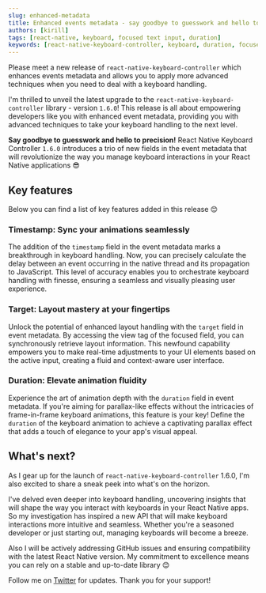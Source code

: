 ```yaml
---
slug: enhanced-metadata
title: Enhanced events metadata - say goodbye to guesswork and hello to precision!
authors: [kirill]
tags: [react-native, keyboard, focused text input, duration]
keywords: [react-native-keyboard-controller, keyboard, duration, focused text input, focused textinput]
---
```


Please meet a new release of `react-native-keyboard-controller` which enhances events metadata and allows you to apply more advanced techniques when you need to deal with a keyboard handling.

I'm thrilled to unveil the latest upgrade to the `react-native-keyboard-controller` library - version `1.6.0`! This release is all about empowering developers like you with enhanced event metadata, providing you with advanced techniques to take your keyboard handling to the next level.


<div style={{ display: 'flex', justifyContent: 'center', marginBottom: 20 }}>
<Lottie animationData={lottie} style={{ width: 400, height: 400 }} loop />
</div>

**Say goodbye to guesswork and hello to precision!** React Native Keyboard Controller `1.6.0` introduces a trio of new fields in the event metadata that will revolutionize the way you manage keyboard interactions in your React Native applications 😎

<!--truncate-->

## Key features

Below you can find a list of key features added in this release 😊

### Timestamp: Sync your animations seamlessly

The addition of the `timestamp` field in the event metadata marks a breakthrough in keyboard handling. Now, you can precisely calculate the delay between an event occurring in the native thread and its propagation to JavaScript. This level of accuracy enables you to orchestrate keyboard handling with finesse, ensuring a seamless and visually pleasing user experience.

### Target: Layout mastery at your fingertips

Unlock the potential of enhanced layout handling with the `target` field in event metadata. By accessing the view tag of the focused field, you can synchronously retrieve layout information. This newfound capability empowers you to make real-time adjustments to your UI elements based on the active input, creating a fluid and context-aware user interface.

### Duration: Elevate animation fluidity

Experience the art of animation depth with the `duration` field in event metadata. If you're aiming for parallax-like effects without the intricacies of frame-in-frame keyboard animations, this feature is your key! Define the `duration` of the keyboard animation to achieve a captivating parallax effect that adds a touch of elegance to your app's visual appeal.

## What's next?

As I gear up for the launch of `react-native-keyboard-controller` 1.6.0, I'm also excited to share a sneak peek into what's on the horizon.

I've delved even deeper into keyboard handling, uncovering insights that will shape the way you interact with keyboards in your React Native apps. So my investigation has inspired a new API that will make keyboard interactions more intuitive and seamless. Whether you're a seasoned developer or just starting out, managing keyboards will become a breeze.

Also I will be actively addressing GitHub issues and ensuring compatibility with the latest React Native version. My commitment to excellence means you can rely on a stable and up-to-date library 😊

Follow me on [Twitter](https://twitter.com/ziusko) for updates. Thank you for your support!